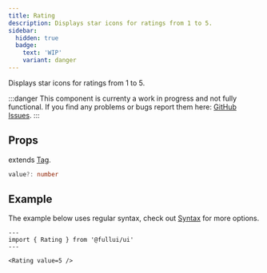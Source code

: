 ```yaml
---
title: Rating
description: Displays star icons for ratings from 1 to 5.
sidebar: 
  hidden: true
  badge:
    text: 'WIP'
    variant: danger
---
```


Displays star icons for ratings from 1 to 5.

:::danger
This component is currenty a work in progress and not fully functional. 
If you find any problems or bugs report them here: [GitHub Issues](https://github.com/fullui/ui/issues).
:::

## Props
extends [Tag](/utility/tag).
```ts
value?: number
```

## Example
The example below uses regular syntax, check out [Syntax](/overview/syntax) for more options.

```astro live
---
import { Rating } from '@fullui/ui'
---

<Rating value=5 />
```